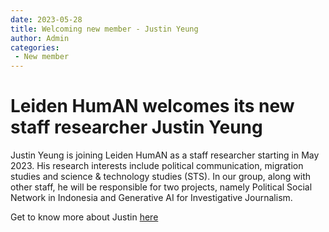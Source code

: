 ```yaml
---
date: 2023-05-28
title: Welcoming new member - Justin Yeung
author: Admin
categories:
 - New member
---
```

# Leiden HumAN welcomes its new staff researcher Justin Yeung

Justin Yeung is joining Leiden HumAN as a staff researcher starting in May 2023. His research interests include political communication, migration studies and science & technology studies (STS). In our group, along with other staff, he will be responsible for two projects, namely Political Social Network in Indonesia and Generative AI for Investigative Journalism. 

Get to know more about Justin [here](/members/Justin-Yeung.md)
